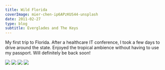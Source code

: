 ```yaml
---
title: Wild Florida
coverImage: mier-chen-ip6APzKUS44-unsplash
date: 2011-02-27
type: blog
subtitle: Everglades and The Keys
---
```


My first trip to Florida. After a healthcare IT conference, I took a few days to drive around the state.
Enjoyed the tropical ambience without having to use my passport. Will definitely be back soon!

<Image src="2011-02-KeyLargoSunrise"  />
<TextCollapse src="2011-02-KeyLargoSunrise" />
<Image src="2011-02-EvergladesNatlPark"  />
<TextCollapse src="2011-02-EvergladesNatlPark" />
<Image src="2011-02-EvergladesMrDemilleImReadyForMyCloseup"  />
<TextCollapse src="2011-02-EvergladesMrDemilleImReadyForMyCloseup" />
<Image src="FakahatcheeSwamp-CueDuelingBanjos"  />
<TextCollapse src="FakahatcheeSwamp-CueDuelingBanjos" />